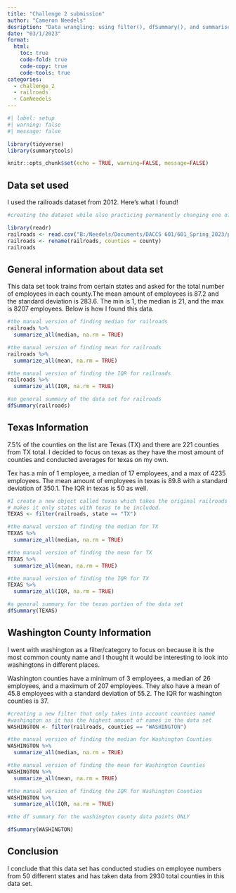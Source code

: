 ```yaml
---
title: "Challenge 2 submission"
author: "Cameron Needels"
desription: "Data wrangling: using filter(), dfSummary(), and summarise()"
date: "03/1/2023"
format:
  html:
    toc: true
    code-fold: true
    code-copy: true
    code-tools: true
categories:
  - challenge_2
  - railroads
  - CamNeedels
---
```


```r
#| label: setup
#| warning: false
#| message: false

library(tidyverse)
library(summarytools)

knitr::opts_chunk$set(echo = TRUE, warning=FALSE, message=FALSE)
```


## Data set used

I used the railroads dataset from 2012. Here's what I found!

```r
#creating the dataset while also practicing permanently changing one of the variable names at the top

library(readr)
railroads <- read.csv("B:/Needels/Documents/DACCS 601/601_Spring_2023/posts/_data/railroad_2012_clean_county.csv")
railroads <- rename(railroads, counties = county)
railroads
```


## General information about data set

This data set took trains from certain states and asked for the total number of employees in each county.The mean amount of employees is 87.2 and the standard deviation is 283.6. The min is 1, the median is 21, and the max is 8207 employees. Below is how I found this data. 


```r
#the manual version of finding median for railroads
railroads %>%
  summarize_all(median, na.rm = TRUE)

#the manual version of finding mean for railroads
railroads %>%
  summarize_all(mean, na.rm = TRUE)

#the manual version of finding the IQR for railroads
railroads %>%
  summarize_all(IQR, na.rm = TRUE)
```


```r
#an general summary of the data set for railroads
dfSummary(railroads)
```


## Texas Information

7.5% of the counties on the list are Texas (TX) and there are
221 counties from TX total. I decided to focus on texas as they have the most amount of counties and conducted averages for texas on my own.

Tex has a min of 1 employee, a median of 17 employees, and a max of 4235 employees. The mean amount of employees in texas is 89.8 with a standard deviation of 350.1. The IQR in texas is 50 as well.



```r
#I create a new object called texas which takes the original railroads data set and
# makes it only states with texas to be included.
TEXAS <- filter(railroads, state == "TX")

#the manual version of finding the median for TX
TEXAS %>%
  summarize_all(median, na.rm = TRUE)

#the manual version of finding the mean for TX
TEXAS %>%
  summarize_all(mean, na.rm = TRUE)

#the manual version of finding the IQR for TX
TEXAS %>%
  summarize_all(IQR, na.rm = TRUE)
```

```r
#a general summary for the texas portion of the data set
dfSummary(TEXAS)
```
## Washington County Information

I went with washington as a filter/category to focus on because it is the most common county name and I thought it would be interesting to look into washingtons in different places. 

Washington counties have a minimum of 3 employees, a median of 26 employees, and a maximum of 207 employees. They also have a mean of 45.8 employees with a standard deviation of 55.2. The IQR for washington counties is 37.

```r
#creating a new filter that only takes into account counties named
#washington as it has the highest amount of names in the data set
WASHINGTON <- filter(railroads, counties == "WASHINGTON")

#the manual version of finding the median for Washington Counties
WASHINGTON %>%
  summarize_all(median, na.rm = TRUE)

#the manual version of finding the mean for Washington Counties
WASHINGTON %>%
  summarize_all(mean, na.rm = TRUE)

#the manual version of finding the IQR for Washington Counties
WASHINGTON %>%
  summarize_all(IQR, na.rm = TRUE)
```



```r
#the df summary for the washington county data points ONLY

dfSummary(WASHINGTON)
```

## Conclusion

I conclude that this data set has conducted studies on employee
numbers from 50 different states and has taken data from 2930 total counties in this data set.







